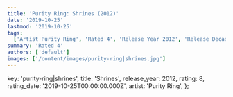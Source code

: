 ```yaml
---
title: 'Purity Ring: Shrines (2012)'
date: '2019-10-25'
lastmod: '2019-10-25'
tags:
  ['Artist Purity Ring', 'Rated 4', 'Release Year 2012', 'Release Decade 2010']
summary: 'Rated 4'
authors: ['default']
images: ['/content/images/purity-ring|shrines.jpg']
---
```


  key: 'purity-ring|shrines',
  title: 'Shrines',
  release_year: 2012,
  rating: 8,
  rating_date: '2019-10-25T00:00:00.000Z',
  artist: 'Purity Ring',
};

<MusicRating data={data} />
